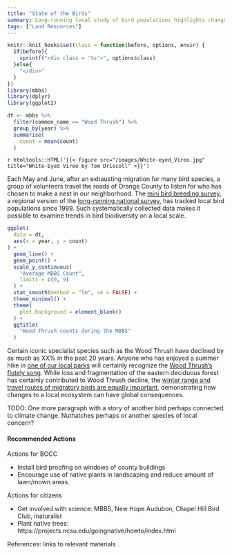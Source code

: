 ```yaml
---
title: "State of the Birds"
summary: Long-running local study of bird populations highlights changes to our local environment and illustrates the global connectedness of the natural world.
tags: ["Land Resources"]
---
```


```r
knitr::knit_hooks$set(class = function(before, options, envir) {
  if(before){
    sprintf("<div class = '%s'>", options$class)
  }else{
    "</div>"
  }
})
library(mbbs)
library(dplyr)
library(ggplot2)

dt <- mbbs %>%
  filter(common_name == "Wood Thrush") %>%
  group_by(year) %>%
  summarise(
    count = mean(count)
  )
```

`r htmltools::HTML('{{< figure src="/images/White-eyed_Vireo.jpg" title="White-Eyed Vireo by Tom Driscoll" >}}')`

Each May and June, after an exhausting migration for many bird species, a group of volunteers travel the roads of Orange County to listen for who has chosen to make a nest in our neighborhood. The [mini bird breeding survey](http://rhwiley.bio.unc.edu/mbbs/), a regional version of the [long-running national survey](https://www.pwrc.usgs.gov/bbs/), has tracked local bird populations since 1999. Such systematically collected data makes it possible to examine trends in bird biodiversity on a local scale.


```r
ggplot(
  data = dt,
  aes(x = year, y = count)
) + 
  geom_line() +
  geom_point() + 
  scale_y_continuous(
    "Average MBBS Count",
    limits = c(0, 9)
  ) + 
  stat_smooth(method = "lm", se = FALSE) + 
  theme_minimal() +
  theme(
    plot.background = element_blank()
  ) + 
  ggtitle(
    "Wood Thrush counts during the MBBS"
  )

```

Certain iconic specialist species such as the Wood Thrush have declined by as much as XX% in the past 20 years. Anyone who has enjoyed a summer hike in [one of our local parks](https://gis.orangecountync.gov:8443/TrailsAndParks/default.html) will certainly recognize the [Wood Thrush’s flutely song](https://www.allaboutbirds.org/guide/Wood_Thrush/sounds). While loss and fragmentation of the eastern deciduous forest has certainly contributed to Wood Thrush decline, the [winter range and travel routes of migratory birds are equally important](https://insider.si.edu/2016/01/loss-breeding-grounds-north-america-likely-cause-wood-thrush-decline/), demonstrating how changes to a local ecosystem can have global consequences.

TODO: One more paragraph with a story of another bird perhaps connected to climate change. Nuthatches perhaps or another species of local concern?


#### Recommended Actions

Actions for BOCC

* Install bird proofing on windows of county buildings
* Encourage use of native plants in landscaping and reduce amount of lawn/mown areas.

Actions for citizens

* Get involved with science: MBBS, New Hope Audubon, Chapel Hill Bird Club, inaturalist
* Plant native trees: https://projects.ncsu.edu/goingnative/howto/index.html


References: links to relevant materials